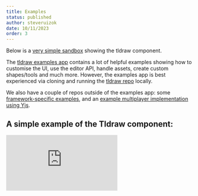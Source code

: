 ```yaml
---
title: Examples
status: published
author: steveruizok
date: 10/11/2023
order: 3
---
```


Below is a [very simple sandbox](https://codesandbox.io/s/tldraw-example-canary-2lrzmy) showing the tldraw component.

The [tldraw examples app](https://github.com/tldraw/tldraw/blob/main/apps/examples/src) contains a lot of helpful examples showing how to customise the UI, use the editor API, handle assets, create custom shapes/tools and much more. However, the examples app is best experienced via cloning and running the [tldraw repo](https://github.com/tldraw/tldraw) locally.

We also have a couple of repos outside of the examples app: some [framework-specific examples](https://github.com/tldraw/examples), and an [example multiplayer implementation using Yjs](https://github.com/tldraw/tldraw-yjs-example).

<h2>A simple example of the Tldraw component:</h2>
<Embed src="https://codesandbox.io/embed/2lrzmy?view=Editor+%2B+Preview&module=%2Fsrc%2Fapp.tsx" />